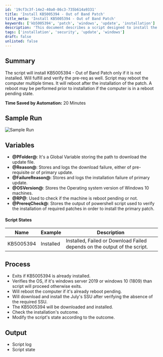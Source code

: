 ```yaml
---
id: '19cf3c3f-14e2-40a0-86c3-735b614a9331'
title: 'Install KB5005394 - Out of Band Patch'
title_meta: 'Install KB5005394 - Out of Band Patch'
keywords: ['kb5005394', 'patch', 'windows', 'update', 'installation']
description: 'This document describes a script designed to install the KB5005394 Out of Band Patch if it is not already installed. It includes pre-requisite verification and may require multiple reboots during the installation process. The script ensures that the system is ready for the update and logs the outcomes of each step.'
tags: ['installation', 'security', 'update', 'windows']
draft: false
unlisted: false
---
```

## Summary

The script will install KB5005394 - Out of Band Patch only if it is not installed. Will fulfill and verify the pre-req as well. Script may reboot the computer multiple times. It will reboot after the installation of the patch. A reboot may be performed prior to installation if the computer is in a reboot pending state.

**Time Saved by Automation:** 20 Minutes

## Sample Run

![Sample Run](../../../static/img/Deploy---KB5005394---Out-of-Band-Patch/image_1.png)

## Variables

- **@PFolder@**: It's a Global Variable storing the path to download the update file.
- **@Reason@**: Stores and logs the download failure, either of pre-requisite or of primary update.
- **@FailureReason@**: Stores and logs the installation failure of primary update.
- **@OSVersion@**: Stores the Operating system version of Windows 10 machines.
- **@RP@**: Used to check if the machine is reboot pending or not.
- **@PrereqCheck@**: Stores the output of powershell script used to verify the installation of required patches in order to install the primary patch.

#### Script States

| Name      | Example   | Description                                                        |
|-----------|-----------|--------------------------------------------------------------------|
| KB5005394 | Installed | Installed, Failed or Download Failed depends on the output of the script. |

## Process

- Exits if KB5005394 is already installed.
- Verifies the OS, if it's windows server 2019 or windows 10 (1809) than script will proceed otherwise exits.
- Will reboot the computer if it's already reboot pending.
- Will download and install the July's SSU after verifying the absence of the required SSU.
- The KB5005394 will be downloaded and installed.
- Check the installation's outcome.
- Modify the script's state according to the outcome.

## Output

- Script log
- Script state












